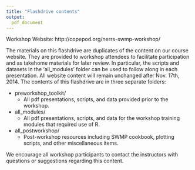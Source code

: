 ```yaml
---
title: "Flashdrive contents"
output: 
  pdf_document
---
```


Workshop Website:   http://copepod.org/nerrs-swmp-workshop/ 

The materials on this flashdrive are duplicates of the content on our course website.  They are provided to workshop attendees to facilitate participation and as takehome materials for later review.  In particular, the scripts and datasets in the 'all_modules' folder can be used to follow along in each presentation.  All website content will remain unchanged after Nov. 17th, 2014.  The contents of this flashdrive are in three separate folders:

* preworkshop_toolkit/
    + All pdf presentations, scripts, and data provided prior to the workshop.

* all_modules/
    + All pdf presentations, scripts, and data for the workshop training modules that required use of R.
    
* all_postworkshop/
    + Post-workshop resources including SWMP cookbook, plotting scripts, and other miscellaneous items. 
    
We encourage all workshop participants to contact the instructors with questions or suggestions regarding this content.  


